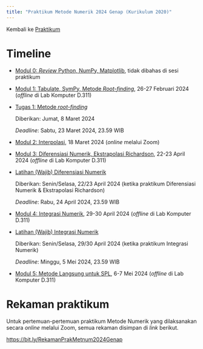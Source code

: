 ```yaml
---
title: "Praktikum Metode Numerik 2024 Genap (Kurikulum 2020)"
---
```


Kembali ke [Praktikum](../../../../praktikum.qmd)

# Timeline

* [Modul 0: *Review* Python, NumPy, Matplotlib](./modul0.ipynb), tidak dibahas di sesi praktikum

* [Modul 1: Tabulate, SymPy, Metode *Root-finding*](./modul1.ipynb), 26-27 Februari 2024 (*offline* di Lab Komputer D.311)

* [Tugas 1: Metode *root-finding*](./tugas1.ipynb)

    Diberikan: Jumat, 8 Maret 2024

    *Deadline*: Sabtu, 23 Maret 2024, 23.59 WIB

* [Modul 2: Interpolasi](./modul2.ipynb), 18 Maret 2024 (*online* melalui Zoom)

* [Modul 3: Diferensiasi Numerik, Ekstrapolasi Richardson](./modul3.ipynb), 22-23 April 2024 (*offline* di Lab Komputer D.311)

* [Latihan (Wajib) Diferensiasi Numerik](./latdifmetnum.ipynb)

    Diberikan: Senin/Selasa, 22/23 April 2024 (ketika praktikum Diferensiasi Numerik & Ekstrapolasi Richardson)

    *Deadline*: Rabu, 24 April 2024, 23.59 WIB

* [Modul 4: Integrasi Numerik](./modul4.ipynb), 29-30 April 2024 (*offline* di Lab Komputer D.311)

* [Latihan (Wajib) Integrasi Numerik](./latintegrasinum.ipynb)

    Diberikan: Senin/Selasa, 29/30 April 2024 (ketika praktikum Integrasi Numerik)

    *Deadline*: Minggu, 5 Mei 2024, 23.59 WIB

* [Modul 5: Metode Langsung untuk SPL](./modul5.ipynb), 6-7 Mei 2024 (*offline* di Lab Komputer D.311)

# Rekaman praktikum

Untuk pertemuan-pertemuan praktikum Metode Numerik yang dilaksanakan secara *online* melalui Zoom, semua rekaman disimpan di *link* berikut.

<https://bit.ly/RekamanPrakMetnum2024Genap>
